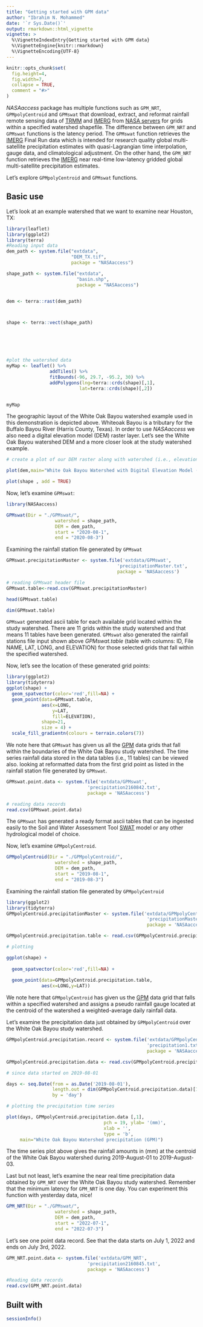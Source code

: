```yaml
---
title: "Getting started with GPM data"
author: "Ibrahim N. Mohammed"
date: '`r Sys.Date()`'
output: rmarkdown::html_vignette
vignette: >
  %\VignetteIndexEntry{Getting started with GPM data}
  %\VignetteEngine{knitr::rmarkdown}
  %\VignetteEncoding{UTF-8}
---
```


```r
knitr::opts_chunk$set(
  fig.height=4, 
  fig.width=7,
  collapse = TRUE,
  comment = "#>"
)
```

*NASAaccess* package has multiple functions such as `GPM_NRT`, `GPMpolyCentroid` and `GPMswat` that download, extract, and reformat rainfall remote sensing data of [TRMM](https://gpm.nasa.gov/missions/trmm) and [IMERG](https://gpm.nasa.gov/data/imerg) from [NASA servers](https://gpm.nasa.gov/data/directory) for grids within a specified watershed shapefile. The difference between `GPM_NRT` and `GPMswat` functions is the latency period. The `GPMswat` function retrieves the [IMERG](https://gpm.nasa.gov/data/imerg) Final Run data which is intended for research quality global multi-satellite precipitation estimates with quasi-Lagrangian time interpolation, gauge data, and climatological adjustment. On the other hand, the `GPM_NRT` function retrieves the [IMERG](https://gpm.nasa.gov/data/imerg) near real-time low-latency gridded global multi-satellite precipitation estimates.

Let's explore `GPMpolyCentroid` and `GPMswat` functions. 

## Basic use

Let's look at an example watershed that we want to examine near Houston, TX:

```r
library(leaflet)
library(ggplot2)
library(terra)
#Reading input data
dem_path <- system.file("extdata", 
                        "DEM_TX.tif", 
                        package = "NASAaccess")

shape_path <- system.file("extdata", 
                          "basin.shp", 
                          package = "NASAaccess")


dem <- terra::rast(dem_path)



shape <- terra::vect(shape_path)






#plot the watershed data
myMap <- leaflet() %>% 
                addTiles() %>% 
                fitBounds(-96, 29.7, -95.2, 30) %>% 
                addPolygons(lng=terra::crds(shape)[,1],
                           lat=terra::crds(shape)[,2])


myMap

```

The geographic layout of the White Oak Bayou watershed example used in this demonstration is depicted above. Whiteoak Bayou is a tributary for the Buffalo Bayou River (Harris County, Texas). In order to use *NASAaccess* we also need a digital elevation model (DEM) raster layer. Let's see the White Oak Bayou watershed DEM and a more closer look at the study watershed example.

```r
# create a plot of our DEM raster along with watershed (i.e., elevation in meters)

plot(dem,main="White Oak Bayou Watershed with Digital Elevation Model (DEM)")

plot(shape , add = TRUE)

```

Now, let's examine `GPMswat`:

```r
library(NASAaccess)

GPMswat(Dir = "./GPMswat/",
                  watershed = shape_path,
                  DEM = dem_path,
                  start = "2020-08-1",
                  end = "2020-08-3")
```

Examining the rainfall station file generated by `GPMswat`

```r
GPMswat.precipitationMaster <- system.file('extdata/GPMswat',
                                         'precipitationMaster.txt', 
                                         package = 'NASAaccess')

# reading GPMswat header file
GPMswat.table<-read.csv(GPMswat.precipitationMaster)

head(GPMswat.table)

dim(GPMswat.table)

```

`GPMswat` generated ascii table for each available grid located within the study watershed. There are 11 grids within the study watershed and that means 11 tables have been generated. `GPMswat` also generated the rainfall stations file input shown above *GPMswat.table* (table with columns: ID, File NAME, LAT, LONG, and ELEVATION) for those selected grids that fall within the specified watershed.

Now, let's see the location of these generated grid points:

```r
library(ggplot2)
library(tidyterra)
ggplot(shape) + 
  geom_spatvector(color='red',fill=NA) +
  geom_point(data=GPMswat.table,
             aes(x=LONG,
                 y=LAT,
                 fill=ELEVATION), 
             shape=21, 
             size = 4) +
  scale_fill_gradientn(colours = terrain.colors(7))

```

We note here that `GPMswat` has given us all the [GPM](https://gpm.nasa.gov/data/imerg) data grids that fall within the boundaries of the White Oak Bayou study watershed. The time series rainfall data stored in the data tables (i.e., 11 tables) can be viewed also. looking at reformatted data from the first grid point as listed in the rainfall station file generated by `GPMswat`.

```r
GPMswat.point.data <- system.file('extdata/GPMswat',
                              'precipitation2160842.txt', 
                              package = 'NASAaccess')

# reading data records
read.csv(GPMswat.point.data)


```

The `GPMswat` has generated a ready format ascii tables that can be ingested easily to the Soil and Water Assessment Tool [SWAT](https://swat.tamu.edu/) model or any other hydrological model of choice.

Now, let's examine `GPMpolyCentroid`.

```r
GPMpolyCentroid(Dir = "./GPMpolyCentroid/",
                  watershed = shape_path,
                  DEM = dem_path,
                  start = "2019-08-1",
                  end = "2019-08-3")
```

Examining the rainfall station file generated by `GPMpolyCentroid`

```r
library(ggplot2)
library(tidyterra)
GPMpolyCentroid.precipitationMaster <- system.file('extdata/GPMpolyCentroid',
                                                    'precipitationMaster.txt', 
                                                    package = 'NASAaccess')

GPMpolyCentroid.precipitation.table <- read.csv(GPMpolyCentroid.precipitationMaster)

# plotting

ggplot(shape) + 
  
  geom_spatvector(color='red',fill=NA) +
  
  geom_point(data=GPMpolyCentroid.precipitation.table,
             aes(x=LONG,y=LAT))
```

We note here that `GPMpolyCentroid` has given us the [GPM](https://gpm.nasa.gov/data/imerg) data grid that falls within a specified watershed and assigns a pseudo rainfall gauge located at the centroid of the watershed a weighted-average daily rainfall data.

Let's examine the precipitation data just obtained by `GPMpolyCentroid` over the White Oak Bayou study watershed.

```r

GPMpolyCentroid.precipitation.record <- system.file('extdata/GPMpolyCentroid',
                                                    'precipitation1.txt', 
                                                    package = 'NASAaccess')

GPMpolyCentroid.precipitation.data <- read.csv(GPMpolyCentroid.precipitation.record)

# since data started on 2019-08-01

days <- seq.Date(from = as.Date('2019-08-01'), 
                 length.out = dim(GPMpolyCentroid.precipitation.data)[1],
                 by = 'day')

# plotting the precipitation time series

plot(days, GPMpolyCentroid.precipitation.data [,1], 
                                    pch = 19, ylab= '(mm)', 
                                    xlab = '', 
                                    type = 'b',
     main="White Oak Bayou Watershed precipitation (GPM)")
```

The time series plot above gives the rainfall amounts in (mm) at the centroid of the White Oak Bayou watershed during 2019-August-01 to 2019-August-03.

Last but not least, let's examine the near real time precipitation data obtained by `GPM_NRT` over the White Oak Bayou study watershed. Remember that the minimum latency for `GPM_NRT` is one day. You can experiment this function with yesterday data, nice!

```r

GPM_NRT(Dir = "./GPMswat/",
                  watershed = shape_path,
                  DEM = dem_path,
                  start = "2022-07-1",
                  end = "2022-07-3")

```

Let's see one point data record. See that the data starts on July 1, 2022 and ends on July 3rd, 2022.

```r
GPM_NRT.point.data <- system.file('extdata/GPM_NRT',
                              'precipitation2160845.txt', 
                              package = 'NASAaccess')

#Reading data records
read.csv(GPM_NRT.point.data)


```

## Built with

```r
sessionInfo()


```
